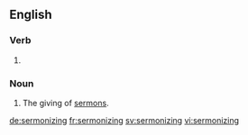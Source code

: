 ==English==

===Verb===
{{head|en|present participle}}

# {{present participle of|sermonize|lang=en}}

===Noun===
{{en-noun}}

# The giving of [[sermon]]s.

[[de:sermonizing]]
[[fr:sermonizing]]
[[sv:sermonizing]]
[[vi:sermonizing]]